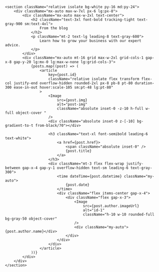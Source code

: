 ```tsx
<section className="relative isolate bg-white py-16 md:py-24">
    <div className="mx-auto max-w-7xl px-6 lg:px-8">
        <div className="mx-auto max-w-2xl text-center">
            <h2 className="text-3xl font-bold tracking-tight text-gray-900 sm:text-4xl">
                From the blog
            </h2>
            <p className="mt-2 text-lg leading-8 text-gray-600">
                Learn how to grow your business with our expert advice.
            </p>
        </div>
        <div className="mx-auto mt-16 grid max-w-2xl grid-cols-1 gap-x-8 gap-y-20 lg:mx-0 lg:max-w-none lg:grid-cols-3">
            {posts.map((post) => (
                <article
                    key={post.id}
                    className="relative isolate flex transform flex-col justify-end overflow-hidden rounded-2xl px-8 pb-8 pt-80 duration-300 ease-in-out hover:scale-105 sm:pt-48 lg:pt-80"
                >
                    <Image
                        src={post.img}
                        alt="post-img"
                        className="absolute inset-0 -z-10 h-full w-full object-cover "
                    />
                    <div className="absolute inset-0 z-[-10] bg-gradient-to-t from-black/70"></div>

                    <h3 className="text-xl font-semibold leading-6 text-white">
                        <a href={post.href}>
                            <span className="absolute inset-0" />
                            {post.title}
                        </a>
                    </h3>
                    <div className="mt-3 flex flex-wrap justify-between gap-x-4 gap-y-1 overflow-hidden text-sm leading-6 text-gray-300">
                        <time dateTime={post.datetime} className="my-auto">
                            {post.date}
                        </time>
                        <div className="flex items-center gap-x-4">
                            <div className="flex gap-x-3">
                                <Image
                                    src={post.author.imageUrl}
                                    alt="id-1"
                                    className="h-10 w-10 rounded-full bg-gray-50 object-cover"
                                />
                                <div className="my-auto">{post.author.name}</div>
                            </div>
                        </div>
                    </div>
                </article>
            ))}
        </div>
    </div>
</section>
```